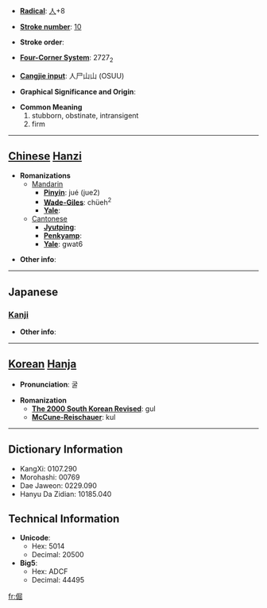 * '''[[Wiktionary:Chinese radical index| Radical]]''': [[Wiktionary:Chinese radical index 人|人]]+8

* '''[[Wiktionary:Chinese total strokes index|Stroke number]]''': [[Wiktionary:Chinese total strokes index 10|10]]

* '''Stroke order''': 

* '''[[Wiktionary:Chinese four corner index|Four-Corner System]]''': 2727<sub>2</sub>

* '''[[Wiktionary:Chinese Cangjie index|Cangjie input]]''': 人尸山山 (OSUU)

* '''Graphical Significance and Origin''': 

* '''Common Meaning'''
*#stubborn, obstinate, intransigent
*# firm


----

== [[Chinese]] [[Hanzi]] ==

* '''Romanizations'''
** [[Mandarin]]
*** '''[[Pinyin]]''': jué (jue2)
*** '''[[Wade-Giles]]''': chüeh<sup>2</sup>
*** '''[[Yale]]''': 
**[[Cantonese]]
***'''[[Jyutping]]''':
***'''[[Penkyamp]]''': 
***'''[[Yale]]''': gwat6

* '''Other info''': 

----

==Japanese==
===[[Kanji]]===
{{kanji|on readings=[[くつ]] (kutsu)
|kun readings=[[つよい]] (tsuyoi)
}}

* '''Other info''':  

----

== [[Korean]] [[Hanja]] ==

* '''Pronunciation''': 굴

* '''Romanization'''
** '''[[The 2000 South Korean Revised Romanization|The 2000 South Korean Revised]]''': gul
** '''[[McCune-Reischauer]]''': kul

----

== Dictionary Information ==

* KangXi: 0107.290
* Morohashi: 00769
* Dae Jaweon: 0229.090
* Hanyu Da Zidian: 10185.040

== Technical Information ==

* '''Unicode''':
** Hex: 5014
** Decimal: 20500
* '''Big5''':
** Hex: ADCF
** Decimal: 44495

[[fr:倔]]